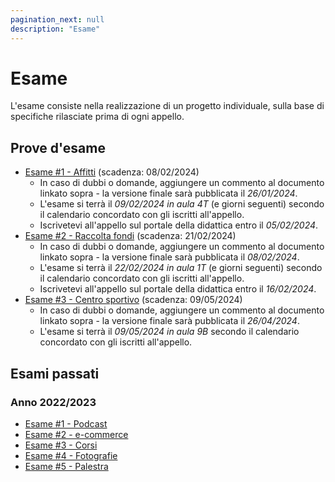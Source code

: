 ```yaml
---
pagination_next: null
description: "Esame"
---
```


# Esame

L'esame consiste nella realizzazione di un progetto individuale, sulla base di specifiche rilasciate prima di ogni appello.

## Prove d'esame
- [Esame #1 - Affitti](https://docs.google.com/document/d/1YRftrWCCCjNTm6GkUQkS4IUP19O0juGShCGUzCbNjkI) (scadenza: 08/02/2024)
  - In caso di dubbi o domande, aggiungere un commento al documento linkato sopra - la versione finale sarà pubblicata il *26/01/2024*.
  - L'esame si terrà il *09/02/2024 in aula 4T* (e giorni seguenti) secondo il calendario concordato con gli iscritti all'appello.
  - Iscrivetevi all'appello sul portale della didattica entro il *05/02/2024*.
- [Esame #2 - Raccolta fondi](https://docs.google.com/document/d/1PpGw69wgUHdudXEb-tb9AHoaLdYHcCK5rix2j2wtUtI) (scadenza: 21/02/2024)
  - In caso di dubbi o domande, aggiungere un commento al documento linkato sopra - la versione finale sarà pubblicata il *08/02/2024*.
  - L'esame si terrà il *22/02/2024 in aula 1T* (e giorni seguenti) secondo il calendario concordato con gli iscritti all'appello.
  - Iscrivetevi all'appello sul portale della didattica entro il *16/02/2024*.
- [Esame #3 - Centro sportivo](https://docs.google.com/document/d/1kdqeZmGkFjyh7aPImbHD79EPMDNbOwoaSSUOADknodY) (scadenza: 09/05/2024)
  - In caso di dubbi o domande, aggiungere un commento al documento linkato sopra - la versione finale sarà pubblicata il *26/04/2024*.
  - L'esame si terrà il *09/05/2024 in aula 9B* secondo il calendario concordato con gli iscritti all'appello.


## Esami passati

### Anno 2022/2023
- [Esame #1 - Podcast](https://docs.google.com/document/d/1k_Us0-WvIoXMM4_OwdXtwRpaLrGiArbyzj06wXu7blY/)
- [Esame #2 - e-commerce](https://docs.google.com/document/d/1Ton8A9e0_RdhbmQ8AJ5cpI--FiClVErryBZZC-pP8Dw)
- [Esame #3 - Corsi](https://docs.google.com/document/d/1RmAbIJqO2fScBX3Bgm56TAdutt4ro7rTMRDXtxZnxjg) 
- [Esame #4 - Fotografie](https://docs.google.com/document/d/1SO0Jj_gkDSRwuaJRkxuik0q5cNTMTX5gXSbyrHnkv_k) 
- [Esame #5 - Palestra](https://docs.google.com/document/d/1mvg1xXPPmCzoj_Wh5HZtgXYhI5aBW0du5w9mw9X3YVw)
